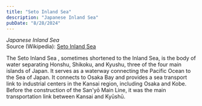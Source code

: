 ```yaml
---
title: "Seto Inland Sea"
description: "Japanese Inland Sea"
pubDate: "8/28/2024"
---
```


*Japanese Inland Sea*  
Source (Wikipedia): [Seto Inland Sea][1]

The Seto Inland Sea , sometimes shortened to the Inland Sea, is the body of water separating Honshu, Shikoku, and Kyushu, three of the four main islands of Japan. It serves as a waterway connecting the Pacific Ocean to the Sea of Japan. It connects to Osaka Bay and provides a sea transport link to industrial centers in the Kansai region, including Osaka and Kobe. Before the construction of the San'yō Main Line, it was the main transportation link between Kansai and Kyūshū.

[1]: https://en.wikipedia.org/wiki/Seto_Inland_Sea
